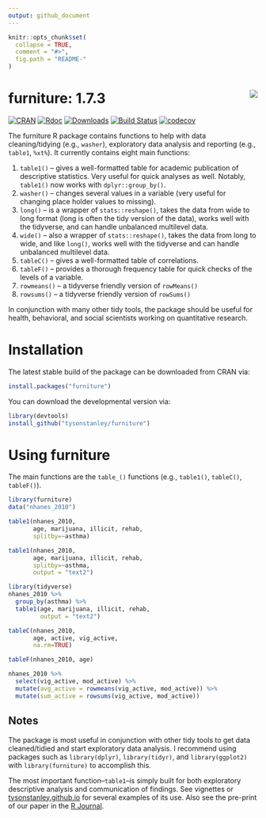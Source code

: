 ```yaml
---
output: github_document
---
```


<!-- README.md is generated from README.Rmd. Please edit that file -->

```r
knitr::opts_chunk$set(
  collapse = TRUE,
  comment = "#>",
  fig.path = "README-"
)
```


# furniture: 1.7.3 <img src="man/figures/furniture_hex.png" align="right" />

[![CRAN](http://www.r-pkg.org/badges/version/furniture)](http://www.r-pkg.org/badges/version/furniture)
[![Rdoc](http://www.rdocumentation.org/badges/version/furniture)](http://www.rdocumentation.org/packages/furniture)
[![Downloads](http://cranlogs.r-pkg.org/badges/grand-total/furniture)](http://cranlogs.r-pkg.org/badges/grand-total/furniture)
[![Build Status](https://travis-ci.org/TysonStanley/furniture.svg?branch=master)](https://travis-ci.org/TysonStanley/furniture)
[![codecov](https://codecov.io/gh/tysonstanley/furniture/branch/master/graph/badge.svg)](https://codecov.io/gh/tysonstanley/furniture)


The furniture R package contains functions to help with data cleaning/tidying (e.g., `washer`), exploratory data analysis and reporting (e.g., `table1`, `%xt%`). It currently contains eight main functions:

1. `table1()` -- gives a well-formatted table for academic publication of descriptive statistics. Very useful for quick analyses as well. Notably, `table1()` now works with `dplyr::group_by()`.
2. `washer()` -- changes several values in a variable (very useful for changing place holder values to missing).
3. `long()` -- is a wrapper of `stats::reshape()`, takes the data from wide to long format (long is often the tidy version of the data), works well with the tidyverse, and can handle unbalanced multilevel data.
4. `wide()` -- also a wrapper of `stats::reshape()`, takes the data from long to wide, and like `long()`, works well with the tidyverse and can handle unbalanced multilevel data.
5. `tableC()` -- gives a well-formatted table of correlations.
6. `tableF()` -- provides a thorough frequency table for quick checks of the levels of a variable.
7. `rowmeans()` -- a tidyverse friendly version of `rowMeans()`
7. `rowsums()` -- a tidyverse friendly version of `rowSums()`

In conjunction with many other tidy tools, the package should be useful for health, behavioral, and social scientists working on quantitative research.

# Installation

The latest stable build of the package can be downloaded from CRAN via:

```r
install.packages("furniture")
```
You can download the developmental version via:

```r
library(devtools)
install_github("tysonstanley/furniture")
```

# Using furniture

The main functions are the `table_()` functions (e.g., `table1()`, `tableC()`, `tableF()`).

```r
library(furniture)
data("nhanes_2010")

table1(nhanes_2010,
       age, marijuana, illicit, rehab,
       splitby=~asthma)
```

```r
table1(nhanes_2010,
       age, marijuana, illicit, rehab,
       splitby=~asthma, 
       output = "text2")
```

```r
library(tidyverse)
nhanes_2010 %>%
  group_by(asthma) %>%
  table1(age, marijuana, illicit, rehab,
         output = "text2")
```

```r
tableC(nhanes_2010, 
       age, active, vig_active, 
       na.rm=TRUE)
```

```r
tableF(nhanes_2010, age)
```

```r
nhanes_2010 %>%
  select(vig_active, mod_active) %>%
  mutate(avg_active = rowmeans(vig_active, mod_active)) %>%
  mutate(sum_active = rowsums(vig_active, mod_active))
```


## Notes

The package is most useful in conjunction with other tidy tools to get data cleaned/tidied and start exploratory data analysis. I recommend using packages such as `library(dplyr)`, `library(tidyr)`, and `library(ggplot2)` with `library(furniture)` to accomplish this.

The most important function--`table1`--is simply built for both exploratory descriptive analysis and communication of findings. See vignettes or [tysonstanley.github.io](https://tysonstanley.github.io/) for several examples of its use. Also see the pre-print of our paper in the [R Journal](https://journal.r-project.org/archive/2017/RJ-2017-037/RJ-2017-037.pdf).









